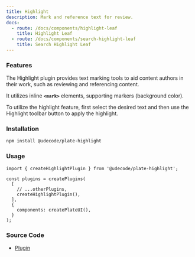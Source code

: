 ```yaml
---
title: Highlight
description: Mark and reference text for review.
docs:
  - route: /docs/components/highlight-leaf
    title: Highlight Leaf
  - route: /docs/components/search-highlight-leaf
    title: Search Highlight Leaf
---
```


<ComponentExample src="/src/components/examples/PlaygroundDemo.tsx">
  <PlaygroundDemo id="highlight" />
</ComponentExample>

### Features

The Highlight plugin provides text marking tools to aid content authors in their work, such as reviewing and referencing content.

It utilizes inline **`<mark>`** elements, supporting markers (background color).

[//]: # 'It utilizes inline **`<mark>`** elements, supporting both markers (background color) and pens (text color), and comes with a flexible configuration.'

To utilize the highlight feature, first select the desired text and then use the Highlight toolbar button to apply the highlight.

[//]: # 'You can choose from a predefined and limited number of available colors.'

### Installation

```bash
npm install @udecode/plate-highlight
```

### Usage

```tsx
import { createHighlightPlugin } from '@udecode/plate-highlight';

const plugins = createPlugins(
  [
    // ...otherPlugins,
    createHighlightPlugin(),
  ],
  {
    components: createPlateUI(),
  }
);
```

### Source Code

- [Plugin](https://github.com/udecode/plate/blob/main/packages/nodes/highlight/src/createHighlightPlugin.ts)
